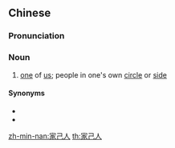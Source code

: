 ==Chinese==
{{zh-forms|type=21|alt=家治人:ka-tī-lâng,膠己人-Teochew}}

===Pronunciation===
{{zh-pron
|mn=xm,zz,tp,kh,tn,lk,sx,yl,hc:ka-kī-lâng/zz,kh,tc:ka-tī-lâng/km,mg:kai-kī-lâng/qz:kāi-kī-lâng/qz:kāi-lâng
|mn_note=kāi-lâng - contraction
|mn-t=ga1 gi7 nang5
|cat=n
}}

===Noun===
{{zh-noun}}

# {{lb|zh|Min Nan}} [[one]] of [[us]]; people in one's own [[circle]] or [[side]]

====Synonyms====
* {{zh-l|自己人}}
* {{zh-l|自家人}}

[[zh-min-nan:家己人]]
[[th:家己人]]